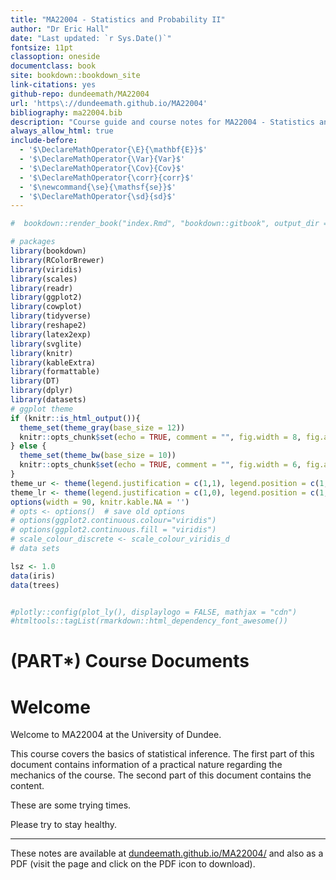 ```yaml
---
title: "MA22004 - Statistics and Probability II"
author: "Dr Eric Hall"
date: "Last updated: `r Sys.Date()`"
fontsize: 11pt
classoption: oneside
documentclass: book
site: bookdown::bookdown_site
link-citations: yes
github-repo: dundeemath/MA22004
url: 'https\://dundeemath.github.io/MA22004'
bibliography: ma22004.bib
description: "Course guide and course notes for MA22004 - Statistics and Probability II. Division of Mathematics, University of Dundee."
always_allow_html: true
include-before:
  - '$\DeclareMathOperator{\E}{\mathbf{E}}$'
  - '$\DeclareMathOperator{\Var}{Var}$'
  - '$\DeclareMathOperator{\Cov}{Cov}$'
  - '$\DeclareMathOperator{\corr}{corr}$'
  - '$\newcommand{\se}{\mathsf{se}}$'
  - '$\DeclareMathOperator{\sd}{sd}$'
---
```


```r
#  bookdown::render_book("index.Rmd", "bookdown::gitbook", output_dir = "docs/")

# packages
library(bookdown)
library(RColorBrewer)
library(viridis)
library(scales)
library(readr)
library(ggplot2)
library(cowplot)
library(tidyverse)
library(reshape2)
library(latex2exp)
library(svglite)
library(knitr)
library(kableExtra)
library(formattable)
library(DT)
library(dplyr)
library(datasets)
# ggplot theme
if (knitr::is_html_output()){
  theme_set(theme_gray(base_size = 12))
  knitr::opts_chunk$set(echo = TRUE, comment = "", fig.width = 8, fig.asp = 0.6, dev = "svglite", fig.align = "center")
} else {
  theme_set(theme_bw(base_size = 10))
  knitr::opts_chunk$set(echo = TRUE, comment = "", fig.width = 6, fig.asp = 0.6)
}
theme_ur <- theme(legend.justification = c(1,1), legend.position = c(1,1), legend.box.margin = margin(c(4, 4, 4, 4), unit = "pt"))
theme_lr <- theme(legend.justification = c(1,0), legend.position = c(1,0), legend.box.margin = margin(c(4, 4, 4, 4), unit = "pt"))
options(width = 90, knitr.kable.NA = '')
# opts <- options()  # save old options
# options(ggplot2.continuous.colour="viridis")
# options(ggplot2.continuous.fill = "viridis")
# scale_colour_discrete <- scale_colour_viridis_d
# data sets

lsz <- 1.0
data(iris)
data(trees)


#plotly::config(plot_ly(), displaylogo = FALSE, mathjax = "cdn")
#htmltools::tagList(rmarkdown::html_dependency_font_awesome())
```

# (PART\*) Course Documents {-}

# Welcome {-}

Welcome to MA22004 at the University of Dundee. 

This course covers the basics of statistical inference. The first part of this document contains information of a practical nature regarding the mechanics of the course. The second part of this document contains the content. 

These are some trying times. 

Please try to stay healthy.



***

These notes are available at [dundeemath.github.io/MA22004/](https://dundeemath.github.io/MA22004/) and also as a PDF (visit the page and click on the PDF icon to download). 

